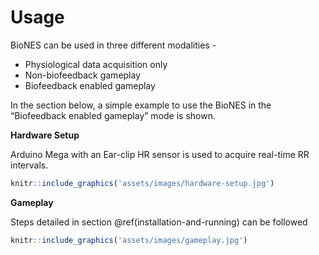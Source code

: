 # Usage {#usage}


BioNES can be used in three different modalities -

- Physiological data acquisition only
- Non-biofeedback gameplay
- Biofeedback enabled gameplay

In the section below, a simple example to use the BioNES in the "Biofeedback enabled gameplay" mode is shown.

**Hardware Setup**

Arduino Mega with an Ear-clip HR sensor is used to acquire real-time RR intervals.

```r
knitr::include_graphics('assets/images/hardware-setup.jpg')
```


**Gameplay**

Steps detailed in section \@ref(installation-and-running) can be followed 

```r
knitr::include_graphics('assets/images/gameplay.jpg')
```